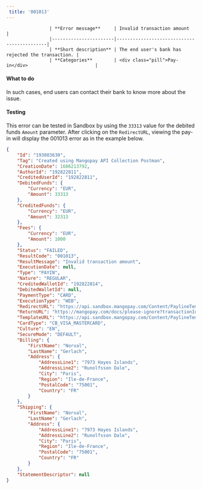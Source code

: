 ---  
 title: '001013'  
---  


                    | **Error message**     | Invalid transaction amount                   |
                    |-----------------------|--------------------------------------------|
                    | **Short description** | The end user's bank has rejected the transaction. |
                    | **Categories**        | <div class="pill">Pay-in</div>                         |
                  

#### What to do  

In such cases, end users can contact their bank to know more about the issue.  

#### Testing  

This error can be tested in Sandbox by using the `33313` value for the debited funds `Amount` parameter. After clicking on the `RedirectURL`, viewing the pay-in will display the 001013 error as in the example below.  
```json API response
{
    "Id": "193083630",
    "Tag": "Created using Mangopay API Collection Postman",
    "CreationDate": 1686213792,
    "AuthorId": "192822811",
    "CreditedUserId": "192822811",
    "DebitedFunds": {
        "Currency": "EUR",
        "Amount": 33313
    },
    "CreditedFunds": {
        "Currency": "EUR",
        "Amount": 32313
    },
    "Fees": {
        "Currency": "EUR",
        "Amount": 1000
    },
    "Status": "FAILED",
    "ResultCode": "001013",
    "ResultMessage": "Invalid transaction amount",
    "ExecutionDate": null,
    "Type": "PAYIN",
    "Nature": "REGULAR",
    "CreditedWalletId": "192822814",
    "DebitedWalletId": null,
    "PaymentType": "CARD",
    "ExecutionType": "WEB",
    "RedirectURL": "https://api.sandbox.mangopay.com/Content/PaylineTemplateWidget?rp=5aa9ac07a3534b609197e9707de2f396&transactionId=193083630&token=1YP2MIw4fDPfTzFT11951686213792957",
    "ReturnURL": "https://mangopay.com/docs/please-ignore?transactionId=193083630",
    "TemplateURL": "https://api.sandbox.mangopay.com/Content/PaylineTemplateWidget?rp=5aa9ac07a3534b609197e9707de2f396&transactionId=193083630",
    "CardType": "CB_VISA_MASTERCARD",
    "Culture": "EN",
    "SecureMode": "DEFAULT",
    "Billing": {
        "FirstName": "Norval",
        "LastName": "Gerlach",
        "Address": {
            "AddressLine1": "7973 Hayes Islands",
            "AddressLine2": "Runolfsson Dale",
            "City": "Paris",
            "Region": "Ile-de-France",
            "PostalCode": "75001",
            "Country": "FR"
        }
    },
    "Shipping": {
        "FirstName": "Norval",
        "LastName": "Gerlach",
        "Address": {
            "AddressLine1": "7973 Hayes Islands",
            "AddressLine2": "Runolfsson Dale",
            "City": "Paris",
            "Region": "Ile-de-France",
            "PostalCode": "75001",
            "Country": "FR"
        }
    },
    "StatementDescriptor": null
}
```